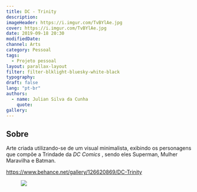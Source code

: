 ```yaml
---
title: DC - Trinity
description:
imageHeader: https://i.imgur.com/TvBYlAe.jpg
cover: https://i.imgur.com/TvBYlAe.jpg
date: 2019-09-18 20:30
modifiedDate:
channel: Arts
category: Pessoal
tags:
  - Projeto pessoal
layout: parallax-layout
filter: filter-blklight-bluesky-white-black
typography:
draft: false
lang: "pt-br"
authors:
  - name: Julian Silva da Cunha
    quote:
gallery:
---
```


## Sobre

Arte criada utilizando-se de um visual minimalista, exibindo os personagens que compõe a Trindade da _DC Comics_
, sendo eles Superman, Mulher Maravilha e Batman.

https://www.behance.net/gallery/126620869/DC-Trinity

<figure>
<img src="https://i.imgur.com/TvBYlAe.jpg" className="max-w-full mx-auto d-block"/>
</figure>
